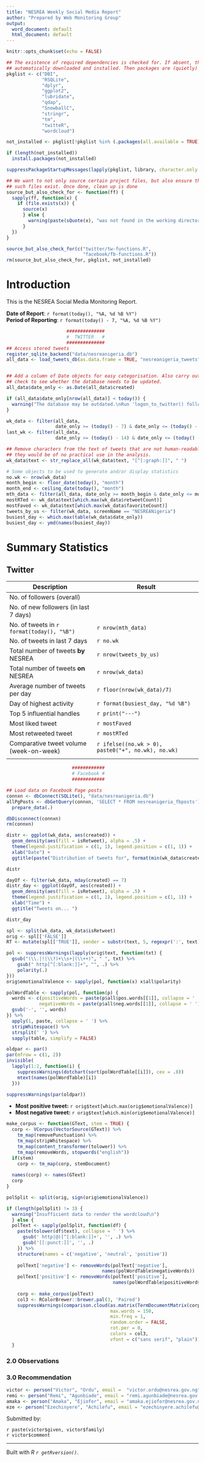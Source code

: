 ```yaml
---
title: "NESREA Weekly Social Media Report"
author: "Prepared by Web Monitoring Group"
output:
  word_document: default
  html_document: default
---
```


<!--
******************************************************************************
*                         GENERAL NOTICE                                     *
* This is a generic reporting format for the NESREA Web Monitoring Group.    *
* To easily use it click on 'Knit' in the toolbar above (applies to RStudio).*
******************************************************************************
                                                                           -->
```r
knitr::opts_chunk$set(echo = FALSE)
```

```r
## The existence of required dependencies is checked for. If absent, these are
## automatically downloaded and installed. Then packages are (quietly) loaded.
pkglist <- c("DBI",
             "RSQLite",
             "dplyr",
             "ggplot2",
             "lubridate",
             "qdap",
             "SnowballC",
             "stringr",
             "tm",
             "twitteR",
             "wordcloud")

not_installed <- pkglist[!pkglist %in% (.packages(all.available = TRUE))]

if (length(not_installed))
  install.packages(not_installed)

suppressPackageStartupMessages(lapply(pkglist, library, character.only = TRUE))

## We want to not only source certain project files, but also ensure that
## such files exist. Once done, clean up is done
source_but_also_check_for <- function(ff) {
  sapply(ff, function(x) {
    if (file.exists(x)) {
      source(x)
      } else {
        warning(paste(sQuote(x), "was not found in the working directory"))
      }
  })
}

source_but_also_check_for(c("twitter/tw-functions.R",
                            "facebook/fb-functions.R"))
rm(source_but_also_check_for, pkglist, not_installed)
```

# Introduction
This is the NESREA Social Media Monitoring Report.  

**Date of Report**: `r format(today(), "%A, %d %B %Y")`  
**Period of Reporting**: `r format(today() - 7, "%A, %d %B %Y")`

```r
                      ##############
                      #  TWITTER   #
                      ##############
## Access stored tweets
register_sqlite_backend("data/nesreanigeria.db") 
all_data <- load_tweets_db(as.data.frame = TRUE, "nesreanigeria_tweets")


## Add a column of Date objects for easy categorisation. Also carry out a 
## check to see whether the database needs to be updated.
all_data$date_only <- as.Date(all_data$created)

if (all_data$date_only[nrow(all_data)] < today()) {
  warning("The database may be outdated.\nRun 'logon_to_twitter() followed by 'update_nesrea_db()' to update it before knitting the document.")
}

wk_data <- filter(all_data,
                  date_only >= (today() - 7) & date_only <= (today() - 1))
last_wk <- filter(all_data,
                  date_only >= (today() - 14) & date_only <= (today() - 8))

## Remove characters from the text of tweets that are not human-readable, as 
## they would be of no practical use in the analysis.
wk_data$text <- str_replace_all(wk_data$text, "[^[:graph:]]", " ")

# Some objects to be used to generate and/or display statistics
no.wk <- nrow(wk_data)
month_begin <- floor_date(today(), "month")
month_end <- ceiling_date(today(), "month")
mth_data <- filter(all_data, date_only >= month_begin & date_only <= month_end)
mostRTed <- wk_data$text[which.max(wk_data$retweetCount)]
mostFaved <- wk_data$text[which.max(wk_data$favoriteCount)]
tweets_by_us <- filter(wk_data, screenName == "NESREANigeria")
busiest_day <- which.max(table(wk_data$date_only))
busiest_day <- ymd(names(busiest_day))
```

# Summary Statistics
## Twitter
|       Description                        |      Result                                      |
|------------------------------------------|--------------------------------------------------|
|No. of followers (overall)                |                                                  |
|No. of new followers (in last 7 days)     |                                                  |
|No. of tweets in `r format(today(), "%B")`|`r nrow(mth_data)`                                |
|No. of tweets in last 7 days              |`r no.wk`                                         |
|Total number of tweets **by** NESREA      |`r nrow(tweets_by_us)`                            |
|Total number of tweets **on** NESREA      |`r nrow(wk_data)`                                 |
|Average number of tweets per day          |`r floor(nrow(wk_data)/7)`                        |
|Day of highest activity                   |`r format(busiest_day, "%d %B")`                  |
|Top 5 influential handles                 |`r print("---")`                                  |
|Most liked tweet                          |`r mostFaved`                                     |
|Most retweeted tweet                      |`r mostRTed`                                      |
|Comparative tweet volume (week-on-week)   |`r ifelse((no.wk > 0), paste0("+", no.wk), no.wk)`|
|                                          |                                                  |

```r
                        ############
                        # Facebook #
                        ############

## Load data on Facebook Page posts
connxn <- dbConnect(SQLite(), "data/nesreanigeria.db")
allPgPosts <- dbGetQuery(connxn, 'SELECT * FROM nesreanigeria_fbposts') %>%
  prepare_data(.)

dbDisconnect(connxn)
rm(connxn)
```
<!--
## Facebook
|                                            |                              |
|--------------------------------------------|------------------------------|
|`r #paste(ourFbPosts, format(today(), "%B"))`|`r # nrow(mth_Posts)`         |
|`r #paste(ourFbPosts, "past 7 days")`        |`r # nrow(wk_Posts)`          |
|Most Liked Post  (Overall)                  |`r # max(page_posts$liked)`   |
|Most Liked Post (`r #format(today(), "%B")`) |`r # no code yet`             |
|Most Shared Post                            |`r # max(page_posts$shares)`  |
|Most Commented                              |`r # max(page_posts$comments)`|
|                        |`r # if (is.null(page_posts)) paste(noPosts)`  |
-->

```r
distr <- ggplot(wk_data, aes(created)) +
  geom_density(aes(fill = isRetweet), alpha = .5) +
  theme(legend.justification = c(1, 1), legend.position = c(1, 1)) +
  xlab("Date") +
  ggtitle(paste("Distribution of tweets for", format(min(wk_data$created), "%d %b"), "to", format(max(wk_data$created), "%d %b %Y")))

distr
```

```r
dayOf <- filter(wk_data, mday(created) == 7)
distr_day <- ggplot(dayOf, aes(created)) +
  geom_density(aes(fill = isRetweet), alpha = .5) +
  theme(legend.justification = c(1, 1), legend.position = c(1, 1)) +
  xlab("Time") +
  ggtitle("Tweets on... ")

distr_day
```

```r
spl <- split(wk_data, wk_data$isRetweet)
orig <- spl[['FALSE']]
RT <- mutate(spl[['TRUE']], sender = substr(text, 5, regexpr(':', text) - 1))

pol <- suppressWarnings(lapply(orig$text, function(txt) {
  gsub("(\\.|!|\\?)+\\s+|(\\++)", " ", txt) %>% 
    gsub(" http[^[:blank:]]+", "", .) %>% 
    polarity(.)
}))
orig$emotionalValence <- sapply(pol, function(x) x$all$polarity)

polWordTable <- sapply(pol, function(p) {
  words <- c(positiveWords = paste(p$all$pos.words[[1]], collapse = ' '),
            negativeWords = paste(p$all$neg.words[[1]], collapse = ' '))
  gsub('-', '', words) 
}) %>%
  apply(1, paste, collapse = ' ') %>%
  stripWhitespace() %>%
  strsplit(' ') %>%
  sapply(table, simplify = FALSE)

oldpar <- par()
par(mfrow = c(1, 2))
invisible(
  lapply(1:2, function(i) {
    suppressWarnings(dotchart(sort(polWordTable[[i]]), cex = .8))
    mtext(names(polWordTable)[i])
  }))

suppressWarnings(par(oldpar))
```

* **Most positive tweet:** `r orig$text[which.max(orig$emotionalValence)]`
* **Most negative tweet:** `r orig$text[which.min(orig$emotionalValence)]`  

```r
make_corpus <- function(GText, stem = TRUE) {
  corp <- VCorpus(VectorSource(GText)) %>% 
    tm_map(removePunctuation) %>%
    tm_map(stripWhitespace) %>%
    tm_map(content_transformer(tolower)) %>%
    tm_map(removeWords, stopwords("english"))
  if(stem)
    corp <- tm_map(corp, stemDocument) 
  
  names(corp) <- names(GText)
  corp
}

polSplit <- split(orig, sign(orig$emotionalValence))

if (length(polSplit) != 3) {
  warning("Insufficient data to render the wordcloud\n")
  } else {
  polText <- sapply(polSplit, function(df) {
    paste(tolower(df$text), collapse = ' ') %>%
      gsub(' http|@)[^[:blank:]]+', '', .) %>%  
      gsub('[[:punct:]]', '', .)
    }) %>%
    structure(names = c('negative', 'neutral', 'positive'))
  
    polText['negative'] <- removeWords(polText['negative'],
                                   names(polWordTable$negativeWords))
    polText['positive'] <- removeWords(polText['positive'],
                                       names(polWordTable$positiveWords))
    
    corp <- make_corpus(polText)
    col3 <- RColorBrewer::brewer.pal(3, 'Paired')
    suppressWarnings(comparison.cloud(as.matrix(TermDocumentMatrix(corp)),
                                      max.words = 150,
                                      min.freq = 1,
                                      random.order = FALSE,
                                      rot.per = 0,
                                      colors = col3,
                                      vfont = c("sans serif", "plain")))
  }
```

### 2.0 Observations  

### 3.0 Recommendation  

```r
victor <- person("Victor", "Ordu", email =  "victor.ordu@nesrea.gov.ng", comment = "Chairman Web Monitoring Group")
remi <- person("Remi", "Agunbiade", email = "remi.agunbiade@nesrea.gov.ng", comment = "Member, Web Monitoring Group")
amaka <- person("Amaka", "Ejiofor", email = "amaka.ejiofor@nesrea.gov.ng", comment = "Member, Web Monitoring Group")
eze <- person("Ezechinyere", "Achilefu", email = "ezechinyere.achilefu@nesrea.gov.ng", comment = "Member, Web Monitoring Group")
```

Submitted by:

`r paste(victor$given, victor$family)`  
`r victor$comment`  

***  
Built with *R `r getRversion()`*.